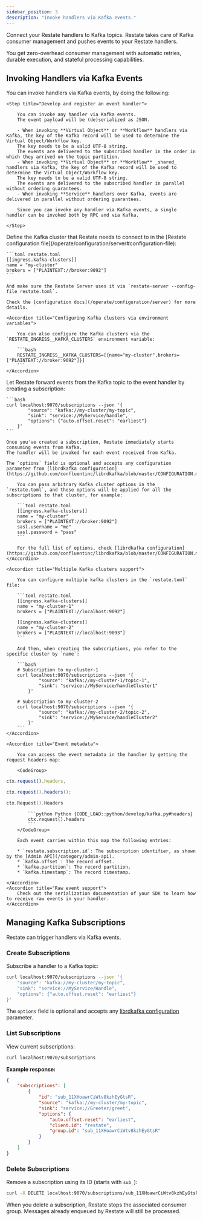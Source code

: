 ```yaml
---
sidebar_position: 3
description: "Invoke handlers via Kafka events."
---
```


Connect your Restate handlers to Kafka topics.
Restate takes care of Kafka consumer management and pushes events to your Restate handlers.

You get zero-overhead consumer management with automatic retries, durable execution, and stateful processing capabilities.

## Invoking Handlers via Kafka Events

You can invoke handlers via Kafka events, by doing the following:

<Steps>

    <Step title="Develop and register an event handler">

        You can invoke any handler via Kafka events.
        The event payload will be (de)serialized as JSON.

        - When invoking **Virtual Object** or **Workflow** handlers via Kafka, the key of the Kafka record will be used to determine the Virtual Object/Workflow key.
        The key needs to be a valid UTF-8 string.
        The events are delivered to the subscribed handler in the order in which they arrived on the topic partition.
        - When invoking **Virtual Object** or **Workflow** _shared_ handlers via Kafka, the key of the Kafka record will be used to determine the Virtual Object/Workflow key.
        The key needs to be a valid UTF-8 string.
        The events are delivered to the subscribed handler in parallel without ordering guarantees.
        - When invoking **Service** handlers over Kafka, events are delivered in parallel without ordering guarantees.

        Since you can invoke any handler via Kafka events, a single handler can be invoked both by RPC and via Kafka.

    </Step>

<Step title="Configure Restate to connect to a Kafka cluster">
    Define the Kafka cluster that Restate needs to connect to in the [Restate configuration file](/operate/configuration/server#configuration-file):

    ```toml restate.toml
    [[ingress.kafka-clusters]]
    name = "my-cluster"
    brokers = ["PLAINTEXT://broker:9092"]
    ```

    And make sure the Restate Server uses it via `restate-server --config-file restate.toml`.

    Check the [configuration docs](/operate/configuration/server) for more details.

    <Accordion title="Configuring Kafka clusters via environment variables">

        You can also configure the Kafka clusters via the `RESTATE_INGRESS__KAFKA_CLUSTERS` environment variable:

        ```bash
        RESTATE_INGRESS__KAFKA_CLUSTERS=[{name="my-cluster",brokers=["PLAINTEXT://broker:9092"]}]
        ```
    </Accordion>
</Step>
<Step title="Register the service you want to invoke."/>

<Step title="Subscribe the event handler to the Kafka topic">
    Let Restate forward events from the Kafka topic to the event handler by creating a subscription:

    ```bash
    curl localhost:9070/subscriptions --json '{
            "source": "kafka://my-cluster/my-topic",
            "sink": "service://MyService/handle",
            "options": {"auto.offset.reset": "earliest"}
        }'
    ```

    Once you've created a subscription, Restate immediately starts consuming events from Kafka.
    The handler will be invoked for each event received from Kafka.

    The `options` field is optional and accepts any configuration parameter from [librdkafka configuration](https://github.com/confluentinc/librdkafka/blob/master/CONFIGURATION.md).

</Step>
</Steps>

<AccordionGroup>
    <Accordion title="Kafka connection configuration">

        You can pass arbitrary Kafka cluster options in the `restate.toml`, and those options will be applied for all the subscriptions to that cluster, for example:

        ```toml restate.toml
        [[ingress.kafka-clusters]]
        name = "my-cluster"
        brokers = ["PLAINTEXT://broker:9092"]
        sasl.username = "me"
        sasl.password = "pass"
        ```

        For the full list of options, check [librdkafka configuration](https://github.com/confluentinc/librdkafka/blob/master/CONFIGURATION.md).
    </Accordion>

    <Accordion title="Multiple Kafka clusters support">

        You can configure multiple kafka clusters in the `restate.toml` file:

        ```toml restate.toml
        [[ingress.kafka-clusters]]
        name = "my-cluster-1"
        brokers = ["PLAINTEXT://localhost:9092"]

        [[ingress.kafka-clusters]]
        name = "my-cluster-2"
        brokers = ["PLAINTEXT://localhost:9093"]
        ```

        And then, when creating the subscriptions, you refer to the specific cluster by `name`:

        ```bash
        # Subscription to my-cluster-1
        curl localhost:9070/subscriptions --json '{
                "source": "kafka://my-cluster-1/topic-1",
                "sink": "service://MyService/handleCluster1"
            }'

        # Subscription to my-cluster-2
        curl localhost:9070/subscriptions --json '{
                "source": "kafka://my-cluster-2/topic-2",
                "sink": "service://MyService/handleCluster2"
            }'
        ```
    </Accordion>

    <Accordion title="Event metadata">

        You can access the event metadata in the handler by getting the request headers map:

        <CodeGroup>
```ts TypeScript {"CODE_LOAD::ts/src/develop/kafka.ts#headers"} 
ctx.request().headers,
```
```java Java {"CODE_LOAD::java/src/main/java/develop/MyKafkaVirtualObject.java#headers"} 
ctx.request().headers();
```
```go Go {"CODE_LOAD::go/develop/kafka.go#headers"} 
ctx.Request().Headers
```
            ```python Python {CODE_LOAD::python/develop/kafka.py#headers}
            ctx.request().headers
            ```
        </CodeGroup>

        Each event carries within this map the following entries:

        * `restate.subscription.id`: The subscription identifier, as shown by the [Admin API](/category/admin-api).
        * `kafka.offset`: The record offset.
        * `kafka.partition`: The record partition.
        * `kafka.timestamp`: The record timestamp.

    </Accordion>
    <Accordion title="Raw event support">
        Check out the serialization documentation of your SDK to learn how to receive raw events in your handler.
    </Accordion>
</AccordionGroup>

## Managing Kafka Subscriptions

Restate can trigger handlers via Kafka events.

### Create Subscriptions

Subscribe a handler to a Kafka topic:

```bash
curl localhost:9070/subscriptions --json '{
    "source": "kafka://my-cluster/my-topic",
    "sink": "service://MyService/Handle",
    "options": {"auto.offset.reset": "earliest"}
}'
```

The `options` field is optional and accepts any [librdkafka configuration](https://github.com/confluentinc/librdkafka/blob/master/CONFIGURATION.md) parameter.

### List Subscriptions

View current subscriptions:

```bash
curl localhost:9070/subscriptions
```

**Example response:**
```json
{
    "subscriptions": [
        {
            "id": "sub_11XHoawrCiWtv8kzhEyGtsR",
            "source": "kafka://my-cluster/my-topic",
            "sink": "service://Greeter/greet",
            "options": {
                "auto.offset.reset": "earliest",
                "client.id": "restate",
                "group.id": "sub_11XHoawrCiWtv8kzhEyGtsR"
            }
        }
    ]
}
```

### Delete Subscriptions

Remove a subscription using its ID (starts with `sub_`):

```bash
curl -X DELETE localhost:9070/subscriptions/sub_11XHoawrCiWtv8kzhEyGtsR
```

When you delete a subscription, Restate stops the associated consumer group. Messages already enqueued by Restate will still be processed.

